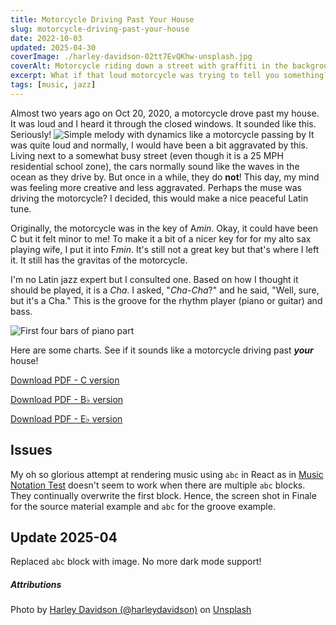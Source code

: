 ```yaml
---
title: Motorcycle Driving Past Your House
slug: motorcycle-driving-past-your-house
date: 2022-10-03
updated: 2025-04-30
coverImage: ./harley-davidson-02tt7EvQKhw-unsplash.jpg
coverAlt: Motorcycle riding down a street with graffiti in the background
excerpt: What if that loud motorcycle was trying to tell you something?
tags: [music, jazz]
---
```


Almost two years ago on Oct 20, 2020, a motorcycle drove past my house. It was loud and I heard it through the closed windows. It sounded like this. Seriously!
![Simple melody with dynamics like a motorcycle passing by](motorcycle-source-material.png)
It was quite loud and normally, I would have been a bit aggravated by this. Living next to a somewhat busy street (even though it is a 25 MPH residential school zone), the cars normally sound like the waves in the ocean as they drive by. But once in a while, they do **not**! This day, my mind was feeling more creative and less aggravated. Perhaps the muse was driving the motorcycle? I decided, this would make a nice peaceful Latin tune.

Originally, the motorcycle was in the key of A*min*. Okay, it could have been C but it felt minor to me! To make it a bit of a nicer key for for my alto sax playing wife, I put it into F*min*. It's still not a great key but that's where I left it. It still has the gravitas of the motorcycle.

I'm no Latin jazz expert but I consulted one. Based on how I thought it should be played, it is a _Cha_. I asked, "_Cha-Cha_?" and he said, "Well, sure, but it's a Cha." This is the groove for the rhythm player (piano or guitar) and bass.

![First four bars of piano part](motorcycle-driving-past-your-house-groove.png)

Here are some charts. See if it sounds like a motorcycle driving past **_your_** house!

<p>
  <a
    href='/charts/motorcycle-driving-past-your-house-c.pdf'
    download='motorcycle-driving-past-your-house-c.pdf'
  >
    Download PDF - C version
  </a>
</p>
<p>
  <a
    href='/charts/motorcycle-driving-past-your-house-bflat.pdf'
    download='motorcycle-driving-past-your-house-bflat.pdf'
  >
    Download PDF - B<span>&#9837;</span> version
  </a>
</p>
<p>
  <a
    href='/charts/motorcycle-driving-past-your-house-eflat.pdf'
    download='motorcycle-driving-past-your-house-eflat.pdf'
  >
    Download PDF - E<span>&#9837;</span> version
  </a>
</p>

## Issues

My oh so glorious attempt at rendering music using `abc` in React as in [Music Notation Test](../../blog/music-test) doesn't seem to work when there are multiple `abc` blocks. They continually overwrite the first block. Hence, the screen shot in Finale for the source material example and `abc` for the groove example.

## Update 2025-04

Replaced `abc` block with image. No more dark mode support!

##### Attributions

Photo by [Harley Davidson (@harleydavidson)](https://unsplash.com/@harleydavidson?utm_source=unsplash&utm_medium=referral&utm_content=creditCopyText) on [Unsplash](https://unsplash.com/s/photos/motorcycle?utm_source=unsplash&utm_medium=referral&utm_content=creditCopyText)
